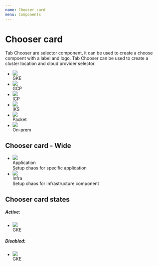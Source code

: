```yaml
---
name: Chooser card
menu: Components
---
```




# Chooser card


Tab Chooser are selector component, it can be used to create a choose compoent with a label and logo.
Tab Chooser can be used to create a cluster location and cloud provider selector.
<Playground>
  <ul class="chooser-card">
    <li class="chooser-card-item">
      <div class="chooser-card-head">
        <div class="chooser-card-logo">
          <img src={gke} />
        </div>
      </div>
      <div class="chooser-card-body">
        <div class="chooser-card-label">
        GKE
        </div>
      </div>  
    </li>
    <li class="chooser-card-item">
      <div class="chooser-card-head">
        <div class="chooser-card-logo">
          <img src={gcp} />
        </div>
      </div>
      <div class="chooser-card-body">
        <div class="chooser-card-label">
        GCP
        </div>
      </div>
    </li>
    <li class="chooser-card-item">
      <div class="chooser-card-head">
        <div class="chooser-card-logo">
          <img src={ibm} />
        </div>
      </div>
      <div class="chooser-card-body">
        <div class="chooser-card-label">
        ICP
        </div>
      </div>
    </li>
    <li class="chooser-card-item">
      <div class="chooser-card-head">
        <div class="chooser-card-logo">
          <img src={iks} />
        </div>
      </div>
      <div class="chooser-card-body">
        <div class="chooser-card-label">
        IKS
        </div>
      </div>
    </li>
    <li class="chooser-card-item">
      <div class="chooser-card-head">
        <div class="chooser-card-logo">
          <img src={packet} />
        </div>
      </div>
      <div class="chooser-card-body">
        <div class="chooser-card-label">
        Packet
        </div>
      </div>
    </li>
    <li class="chooser-card-item">
      <div class="chooser-card-head">
        <div class="chooser-card-logo">
          <img src={onpremise} />
        </div>
      </div>
      <div class="chooser-card-body">
        <div class="chooser-card-label">
        On-prem
        </div>
      </div>
    </li>
  </ul>
</Playground>

## Chooser card - Wide

<Playground>
<ul class="chooser-card chooser-card-wide">
  <li class="chooser-card-item">
      <div class="chooser-card-head">
        <div class="chooser-card-logo">
          <img src={gke} />
        </div>
      </div>
      <div class="chooser-card-body">
        <div class="chooser-card-label chooser-card-head">
          Application
        </div> 
        <span>Setup chaos for specific application</span>
      </div>    
  </li>
  <li class="chooser-card-item">
      <div class="chooser-card-head">
        <div class="chooser-card-logo">
          <img src={eks} />
        </div>
      </div>
      <div class="chooser-card-body">
        <div class="chooser-card-label chooser-card-head">
          Infra
        </div> 
        <span>Setup chaos for infrastructure component</span>
      </div>  
  </li>
</ul>
</Playground>

## Chooser card states

<Playground>
<h5>Active:</h5>
<ul class="chooser-card">
  <li class="chooser-card-item active">
      <div class="chooser-card-head">
        <div class="chooser-card-logo">
          <img src={gke} />
        </div>
      </div>
      <div class="chooser-card-body">
        <div class="chooser-card-label">
        GKE
        </div>
      </div>  
    </li>
</ul>
<h5>Disabled:</h5>
<ul class="chooser-card">
    <li class="chooser-card-item disabled">
      <div class="chooser-card-head">
        <div class="chooser-card-logo">
          <img src={gke} />
        </div>
      </div>
      <div class="chooser-card-body">
        <div class="chooser-card-label">
        GKE
        </div>
      </div>  
    </li>
</ul>
</Playground>